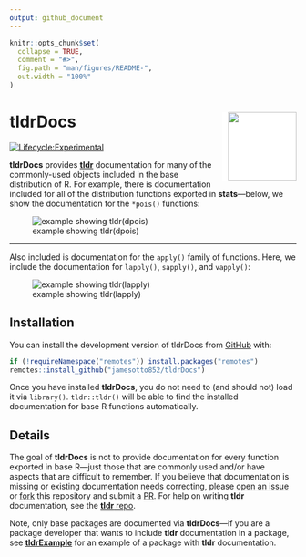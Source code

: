 ```yaml
---
output: github_document
---
```


<!-- README.md is generated from README.Rmd. Please edit that file -->

```r
knitr::opts_chunk$set(
  collapse = TRUE,
  comment = "#>",
  fig.path = "man/figures/README-",
  out.width = "100%"
)
```

# tldrDocs <img src="man/figures/logo.png"  align="right"  width="120" style="padding-left:10px;background-color:white;" />

<!-- badges: start -->
<!-- [![CRAN_Status_Badge](http://www.r-pkg.org/badges/version-ago/tldrDocs)](https://cran.r-project.org/package=tldrDocs) -->
[![Lifecycle:Experimental](https://img.shields.io/badge/Lifecycle-Experimental-339999)](<Redirect-URL>)
<!-- badges: end -->

**tldrDocs** provides [**tldr**](https://github.com/jamesotto852/tldr) documentation for many of the commonly-used objects included in the base distribution of R.
For example, there is documentation included for all of the distribution functions exported in **stats**---below,
we show the documentation for the `*pois()` functions:

![example showing tldr(dpois)](man/README-assets/dpois-ex.png)

***

Also included is documentation for the `apply()` family of functions. 
Here, we include the documentation for `lapply()`, `sapply()`, and `vapply()`:

![example showing tldr(lapply)](man/README-assets/lapply-ex.png)

## Installation

You can install the development version of tldrDocs from [GitHub](https://github.com/) with:

``` r
if (!requireNamespace("remotes")) install.packages("remotes")
remotes::install_github("jamesotto852/tldrDocs")
```

Once you have installed **tldrDocs**, you do not need to (and should not) load it via `library()`.
`tldr::tldr()` will be able to find the installed documentation for base R functions automatically.

## Details

The goal of **tldrDocs** is not to provide documentation for every function exported in base R---just
those that are commonly used and/or have aspects that are difficult to remember. 
If you believe that documentation is missing or existing documentation needs correcting,
please [open an issue](https://github.com/jamesotto852/tldrDocs/issues/new/choose) or [fork](https://help.github.com/articles/fork-a-repo/) this repository and submit a [PR](https://help.github.com/articles/creating-a-pull-request/).
For help on writing **tldr** documentation, see the [**tldr** repo](https://github.com/tidyverse/tldr).

Note, only base packages are documented via **tldrDocs**---if
you are a package developer that wants to include **tldr** documentation in a package,
see [**tldrExample**](https://github.com/tidyverse/tldr) for an example of a package with **tldr** documentation.


